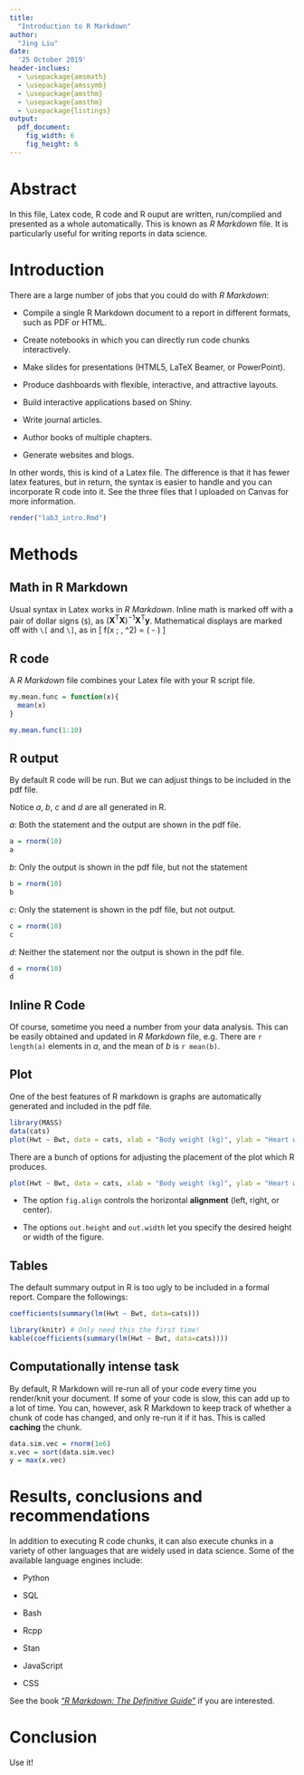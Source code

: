 ```yaml
---
title: 
  "Introduction to R Markdown"
author: 
  "Jing Liu"
date: 
  '25 October 2019'
header-inclues:
  - \usepackage{amsmath}
  - \usepackage{amssymb}
  - \usepackage{amsthm}  
  - \usepackage{amsthm}  
  - \usepackage{listings}
output: 
  pdf_document:
    fig_width: 6
    fig_height: 6
---
```


# Abstract

In this file, Latex code, R code and R ouput are written, run/complied and presented as a whole automatically. This is known as _R Markdown_ file. It is particularly useful for writing reports in data science.  

# Introduction

There are a large number of jobs that you could do with _R Markdown_:

  + Compile a single R Markdown document to a report in different formats, such as PDF or HTML.

  + Create notebooks in which you can directly run code chunks interactively.

  + Make slides for presentations (HTML5, LaTeX Beamer, or PowerPoint).

  + Produce dashboards with flexible, interactive, and attractive layouts.

  + Build interactive applications based on Shiny.

  + Write journal articles.

  + Author books of multiple chapters.

  + Generate websites and blogs.

In other words, this is kind of a Latex file. The difference is that it has fewer latex features, but in return, the syntax is easier to handle and you can incorporate R code into it. See the three files that I uploaded on Canvas for more information.  


```r
render("lab3_intro.Rmd")
```

# Methods 

## Math in R Markdown

Usual syntax in Latex works in _R Markdown_. Inline math is marked off with a pair of dollar
signs (`$`), as $\left( \mathbf{X}^{\operatorname{T}}\mathbf{X}\right)^{-1}\mathbf{X}^{\operatorname{T}}\mathbf{y}$. Mathematical displays are marked off with `\[` and `\]`, as in
\[
  f\left(x ; \mu, \sigma^2\right) = \frac{1}{\sqrt{2\pi\sigma^2}} \exp \left( - \frac{\left( x-\mu\right)^2}{2\sigma^2}\right)
\]


## R code

A _R Markdown_ file combines your Latex file with your R script file. 

```r
my.mean.func = function(x){
  mean(x)
}

my.mean.func(1:10)
```


## R output

By default R code will be run. But we can adjust things to be included in the pdf file. 

Notice $a$, $b$, $c$ and $d$ are all generated in R. 

$a$: Both the statement and the output are shown in the pdf file. 
```r
a = rnorm(10)
a
```

$b$: Only the output is shown in the pdf file, but not the statement
```r
b = rnorm(10)
b
```

$c$: Only the statement is shown in the pdf file, but not output.
```r
c = rnorm(10)
c
```

$d$: Neither the statement nor the output is shown in the pdf file. 
```r
d = rnorm(10) 
d
```

## Inline R Code

Of course, sometime you need a number from your data analysis. This can be easily obtained and updated in _R Markdown_ file, e.g. There are `r length(a)` elements in $a$, and the mean of $b$ is `r mean(b)`. 

## Plot 

One of the best features of R markdown is graphs are automatically generated and included in the pdf file. 

```r
library(MASS)
data(cats)
plot(Hwt ~ Bwt, data = cats, xlab = "Body weight (kg)", ylab = "Heart weight (g)")
```


There are a bunch of options for adjusting the placement of the plot which
R produces.  

```r
plot(Hwt ~ Bwt, data = cats, xlab = "Body weight (kg)", ylab = "Heart weight (g)")
```

+ The option `fig.align` controls the horizontal **alignment** (left, right,
or center).

+ The options `out.height` and `out.width` let you specify
the desired height or width of the figure. 

## Tables 

The default summary output in R is too ugly to be included in a formal report. Compare the followings:

```r
coefficients(summary(lm(Hwt ~ Bwt, data=cats)))
```


```r
library(knitr) # Only need this the first time!
kable(coefficients(summary(lm(Hwt ~ Bwt, data=cats))))
```

## Computationally intense task

By default, R Markdown will re-run all of your code every time you render/knit your
document.  If some of your code is slow, this can add up to a lot of time.  You
can, however, ask R Markdown to keep track of whether a chunk of code has
changed, and only re-run it if it has.  This is called **caching** the chunk.

```r
data.sim.vec = rnorm(1e6)
x.vec = sort(data.sim.vec)
y = max(x.vec)
```


# Results, conclusions and recommendations 

In addition to executing R code chunks, it can also execute chunks in a variety of other languages that are widely used in data science. Some of the available language engines include:

+ Python

+ SQL

+ Bash

+ Rcpp

+ Stan

+ JavaScript

+ CSS

See the book ["_R Markdown: The Definitive Guide_"][Yihui Xie, J. J. Allaire, Garrett Grolemund] if you are interested. 


# Conclusion

Use it! 



[Yihui Xie, J. J. Allaire, Garrett Grolemund]: https://bookdown.org/yihui/rmarkdown/


